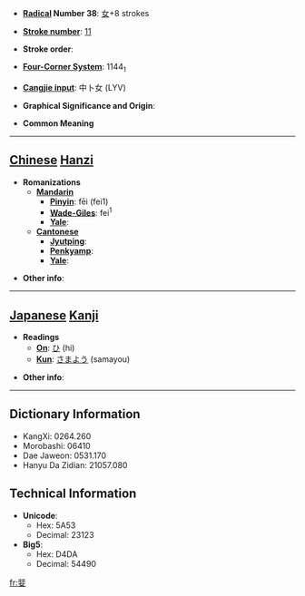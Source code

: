 * '''[[Wiktionary:Chinese radical index| Radical]] Number 38''': [[Wiktionary:Chinese radical index 女|女]]+8 strokes

* '''[[Wiktionary:Chinese total strokes index|Stroke number]]''': [[Wiktionary:Chinese total strokes index 11|11]]

* '''Stroke order''': 

* '''[[Wiktionary:Chinese four corner index|Four-Corner System]]''': 1144<sub>1</sub>

* '''[[Wiktionary:Chinese Cangjie index|Cangjie input]]''': 中卜女 (LYV)

* '''Graphical Significance and Origin''': 

* '''Common Meaning'''

----

== [[Chinese]] [[Hanzi]] ==

* '''Romanizations'''
** '''[[Mandarin]]'''
*** '''[[Pinyin]]''': fēi (fei1)
*** '''[[Wade-Giles]]''': fei<sup>1</sup>
*** '''[[Yale]]''': 
** '''[[Cantonese]]'''
*** '''[[Jyutping]]''':
*** '''[[Penkyamp]]''': 
*** '''[[Yale]]''': 

* '''Other info''': 

----

== [[Japanese]] [[Kanji]] ==

* '''Readings'''
** '''[[On]]''': [[ひ]] (hi)
** '''[[Kun]]''': [[さまよう]] (samayou)

* '''Other info''':  

----

== Dictionary Information ==

* KangXi: 0264.260
* Morobashi: 06410
* Dae Jaweon: 0531.170
* Hanyu Da Zidian: 21057.080

== Technical Information ==

* '''Unicode''':
** Hex: 5A53
** Decimal: 23123
* '''Big5''':
** Hex: D4DA
** Decimal: 54490

[[fr:婓]]